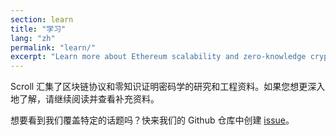 ```yaml
---
section: learn
title: "学习"
lang: "zh"
permalink: "learn/"
excerpt: "Learn more about Ethereum scalability and zero-knowledge cryptography."
---
```



Scroll 汇集了区块链协议和零知识证明密码学的研究和工程资料。如果您想更深入地了解，请继续阅读并查看补充资料。

想要看到我们覆盖特定的话题吗？快来我们的 Github 仓库中创建 [issue](https://github.com/scroll-tech/scroll-documentation/issues/new?assignees=&labels=new+content%2Ctriage&projects=&template=new_content.yml&title=%5BNew+Content%5D%3A+%3Cyour-title-here%3E)。

<div class="navs" class="flex flex-col flex-wrap items-center md:flex-row md:gap-8 md:items-start">
  <NavCard
    icon={TechnologySvg}
    name="以太坊与协议"
    content="了解以太坊生态和 Scroll 如何参与其中."
    link="/zh/learn/the-scalability-problem"
  />
  <NavCard
    icon={LearnSvg}
    name="零知识证明"
    content="了解零知识证明密码学及其应用"
    link="/zh/learn/zero-knowledge/introduction-to-zero-knowledge"
  />
</div>
